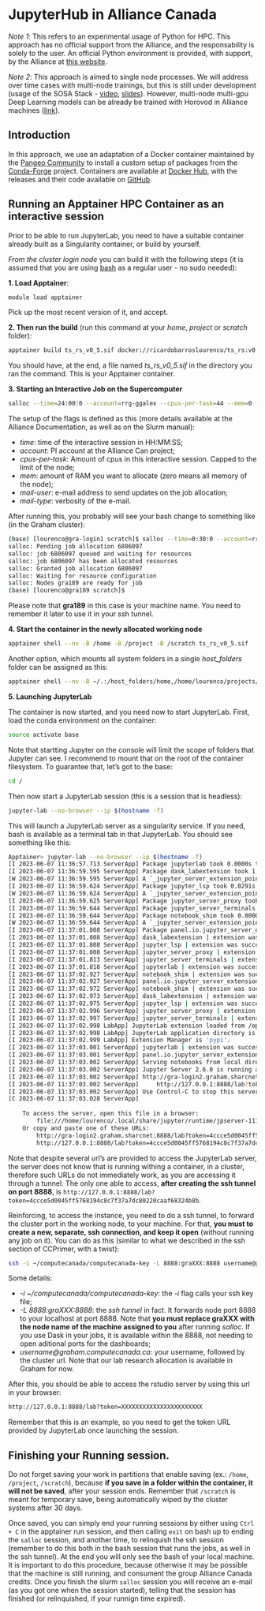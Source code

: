 # JupyterHub in Alliance Canada
*Note 1*: This refers to an experimental usage of Python for HPC. This approach 
has no official support from the Alliance, and the responsability is solely to 
the user. An official Python environment is provided, with support, by the Alliance at
[this website](https://docs.alliancecan.ca/wiki/Python).

*Note 2*: This approach is aimed to single node processes. We will address over time cases with multi-node trainings, but this is still under development (usage of the SOSA Stack - [video](https://youtu.be/2SbpEiOM5JE), [slides](https://zenodo.org/record/7857369)). However, multi-node multi-gpu Deep Learning models can be already be trained with Horovod in Alliance machines ([link](https://docs.alliancecan.ca/wiki/TensorFlow/en#Horovod)).

## Introduction
In this approach, we use an adaptation of a Docker container maintained by the [Pangeo Community](https://pangeo.io) to install a custom setup of packages from the [Conda-Forge](https://conda-forge.org) project. Containers are available at [Docker Hub](https://hub.docker.com/repository/docker/ricardobarroslourenco/ts_rs/general), with the releases and their code available on [GitHub](https://github.com/ricardobarroslourenco/rs_images).

## Running an Apptainer HPC Container as an interactive session
Prior to be able to run JupyterLab, you need to have a suitable container already built
as a Singularity container, or build by yourself. 

_From the cluster login node_ you can build it with the following steps (it is assumed that you are using [bash](https://en.wikipedia.org/wiki/Bash_(Unix_shell)) as a regular user - no sudo needed):

**1. Load Apptainer**:
```bash
module load apptainer
```

Pick up the most recent version of it, and accept.

**2. Then run the build** (run this command at your _home_, _project_ or _scratch_ folder):
```bash
apptainer build ts_rs_v0_5.sif docker://ricardobarroslourenco/ts_rs:v0.5
```

You should have, at the end, a file named _ts_rs_v0_5.sif_ in the 
directory you ran the command. This is your Apptainer container.

**3. Starting an Interactive Job on the Supercomputer**
```bash
salloc --time=24:00:0 --account=rrg-ggalex --cpus-per-task=44 --mem=0 --mail-user=macid@mcmaster.ca --mail-type=ALL
```

The setup of the flags is defined as this (more details available at the Alliance Documentation, as well as on the Slurm manual):

 - *time*: time of the interactive session in HH:MM:SS;
 - *account*: PI account at the Alliance Can project;
 - *cpus-per-task*: Amount of cpus in this interactive session. Capped to the limit of the node;
 - *mem*: amount of RAM you want to allocate (zero means all memory of the node);
 - *mail-user*: e-mail address to send updates on the job allocation;
  - *mail-type*: verbosity of the e-mail.
  
After running this, you probably will see your bash change to something like (in the Graham cluster):

```bash
(base) [lourenco@gra-login1 scratch]$ salloc --time=0:30:0 --account=rrg-ggalex --cpus-per-task=8 --mem=0 --mail-user=barroslr@mcmaster.ca --mail-type=ALL
salloc: Pending job allocation 6806097
salloc: job 6806097 queued and waiting for resources
salloc: job 6806097 has been allocated resources
salloc: Granted job allocation 6806097
salloc: Waiting for resource configuration
salloc: Nodes gra189 are ready for job
(base) [lourenco@gra189 scratch]$
```

Please note that **gra189** in this case is your machine name. You need to remember it later to use it in your ssh tunnel.

**4. Start the container in the newly allocated working node**
```bash
apptainer shell --nv -B /home -B /project -B /scratch ts_rs_v0_5.sif
```

Another option, which mounts all system folders in a single _host_folders_ folder can be assigned as this:
```bash
apptainer shell --nv -B ~/.:/host_folders/home,/home/lourenco/projects/rrg-ggalex/lourenco:/host_folders/projects_ricardo,/home/lourenco/scratch:/host_folders/scratch ts_rs_v0_5.sif
```

**5. Launching JupyterLab**

The container is now started, and you need now to start JupyterLab. First, load the conda environment on the container:

```bash
source activate base
```

Note that startting Jupyter on the console will limit the scope of folders that Jupyter can see. I recommend to mount that on the root of the container filesystem. To guarantee that, let's got to the base:
```bash
cd /
```

Then now start a JupyterLab session (this is a session that is headless):

```bash
jupyter-lab --no-browser --ip $(hostname -f)
```

This will launch a JupyterLab server as a singularity service. If you need, bash is 
available as a terminal tab in that JupyterLab. You should see something like this:

```bash
Apptainer> jupyter-lab --no-browser --ip $(hostname -f)
[I 2023-06-07 11:36:57.713 ServerApp] Package jupyterlab took 0.0000s to import
[I 2023-06-07 11:36:59.595 ServerApp] Package dask_labextension took 1.8814s to import
[W 2023-06-07 11:36:59.595 ServerApp] A `_jupyter_server_extension_points` function was not found in dask_labextension. Instead, a `_jupyter_server_extension_paths` function was found and will be used for now. This function name will be deprecated in future releases of Jupyter Server.
[I 2023-06-07 11:36:59.624 ServerApp] Package jupyter_lsp took 0.0291s to import
[W 2023-06-07 11:36:59.624 ServerApp] A `_jupyter_server_extension_points` function was not found in jupyter_lsp. Instead, a `_jupyter_server_extension_paths` function was found and will be used for now. This function name will be deprecated in future releases of Jupyter Server.
[I 2023-06-07 11:36:59.625 ServerApp] Package jupyter_server_proxy took 0.0000s to import
[I 2023-06-07 11:36:59.644 ServerApp] Package jupyter_server_terminals took 0.0188s to import
[I 2023-06-07 11:36:59.644 ServerApp] Package notebook_shim took 0.0000s to import
[W 2023-06-07 11:36:59.644 ServerApp] A `_jupyter_server_extension_points` function was not found in notebook_shim. Instead, a `_jupyter_server_extension_paths` function was found and will be used for now. This function name will be deprecated in future releases of Jupyter Server.
[I 2023-06-07 11:37:01.808 ServerApp] Package panel.io.jupyter_server_extension took 2.1617s to import
[I 2023-06-07 11:37:01.808 ServerApp] dask_labextension | extension was successfully linked.
[I 2023-06-07 11:37:01.808 ServerApp] jupyter_lsp | extension was successfully linked.
[I 2023-06-07 11:37:01.808 ServerApp] jupyter_server_proxy | extension was successfully linked.
[I 2023-06-07 11:37:01.813 ServerApp] jupyter_server_terminals | extension was successfully linked.
[I 2023-06-07 11:37:01.818 ServerApp] jupyterlab | extension was successfully linked.
[I 2023-06-07 11:37:02.927 ServerApp] notebook_shim | extension was successfully linked.
[I 2023-06-07 11:37:02.927 ServerApp] panel.io.jupyter_server_extension | extension was successfully linked.
[I 2023-06-07 11:37:02.972 ServerApp] notebook_shim | extension was successfully loaded.
[I 2023-06-07 11:37:02.973 ServerApp] dask_labextension | extension was successfully loaded.
[I 2023-06-07 11:37:02.975 ServerApp] jupyter_lsp | extension was successfully loaded.
[I 2023-06-07 11:37:02.996 ServerApp] jupyter_server_proxy | extension was successfully loaded.
[I 2023-06-07 11:37:02.997 ServerApp] jupyter_server_terminals | extension was successfully loaded.
[I 2023-06-07 11:37:02.998 LabApp] JupyterLab extension loaded from /opt/conda/lib/python3.11/site-packages/jupyterlab
[I 2023-06-07 11:37:02.998 LabApp] JupyterLab application directory is /opt/conda/share/jupyter/lab
[I 2023-06-07 11:37:02.999 LabApp] Extension Manager is 'pypi'.
[I 2023-06-07 11:37:03.001 ServerApp] jupyterlab | extension was successfully loaded.
[I 2023-06-07 11:37:03.001 ServerApp] panel.io.jupyter_server_extension | extension was successfully loaded.
[I 2023-06-07 11:37:03.002 ServerApp] Serving notebooks from local directory: /scratch/lourenco
[I 2023-06-07 11:37:03.002 ServerApp] Jupyter Server 2.6.0 is running at:
[I 2023-06-07 11:37:03.002 ServerApp] http://gra-login2.graham.sharcnet:8888/lab?token=4ccce5d0045ff5768194c8c7f37a7dc80220caaf68324b8b
[I 2023-06-07 11:37:03.002 ServerApp]     http://127.0.0.1:8888/lab?token=4ccce5d0045ff5768194c8c7f37a7dc80220caaf68324b8b
[I 2023-06-07 11:37:03.002 ServerApp] Use Control-C to stop this server and shut down all kernels (twice to skip confirmation).
[C 2023-06-07 11:37:03.028 ServerApp] 
    
    To access the server, open this file in a browser:
        file:///home/lourenco/.local/share/jupyter/runtime/jpserver-11176-open.html
    Or copy and paste one of these URLs:
        http://gra-login2.graham.sharcnet:8888/lab?token=4ccce5d0045ff5768194c8c7f37a7dc80220caaf68324b8b
        http://127.0.0.1:8888/lab?token=4ccce5d0045ff5768194c8c7f37a7dc80220caaf68324b8b
```

Note that despite several url's are provided to access the JupyterLab server, the server does not know that is running withing a container, in a cluster, therefore such URLs do not immediately work, as you are accessing it through a tunnel. The only one able to access, **after creating the ssh tunnel on port 8888**, is `http://127.0.0.1:8888/lab?token=4ccce5d0045ff5768194c8c7f37a7dc80220caaf68324b8b`.

Reinforcing, to access the instance, you need 
to do a ssh tunnel, to forward the cluster port in the working node, to your machine. For that, **you must to create a new, separate, ssh connection, and keep it open** (without 
running any job on it). You can do as this (similar to what we described in the ssh section of CCPrimer, with a twist):

```bash
ssh -i ~/computecanada/computecanada-key -L 8888:graXXX:8888 username@graham.computecanada.ca
```

Some details:

  - *-i ~/computecanada/computecanada-key*: the *-i* flag calls your ssh key file;
  - *-L 8888:graXXX:8888*: the *ssh tunnel* in fact. It forwards node port 8888 to your localhost at port 8888. Note that **you must replace graXXX with the node name of the machine assigned to you** after running *salloc*. If you use Dask in your jobs, it is available within the 8888, not needing to open aditional ports for the dashboards;
  - *username@graham.computecanada.ca*: your username, followed by the cluster url. Note that our lab research allocation is available in Graham for now.
  
After this, you should be able to access the rstudio server by using this url 
in your browser:

```bash
http://127.0.0.1:8888/lab?token=XXXXXXXXXXXXXXXXXXXXXXX
```

Remember that this is an example, so you need to get the token URL provided by JupyterLab once launching the session.

## Finishing your Running session.

Do not forget saving your work in partitions that enable saving (ex.: `/home`, `/project`, `/scratch`), because **if you save in a folder within the container, it will not be saved**, after your session ends. Remember that `/scratch` is meant for temporary save, being automatically wiped by the cluster systems after 30 days.

Once saved, you can simply end your running sessions by either using `Ctrl + C` in the apptainer run session, and then calling `exit` on bash up to ending the `salloc` session, and another time, to relinquish the ssh session (remember to do this both in the bash session that runs the jobs, as well in the ssh tunnel). At the end you will only see the bash of your local machine. It is important to do this procedure, because otherwise it may be possible that the machine is still running, and consument the group Alliance Canada credits. Once you finish the slurm `salloc` session you will receive an e-mail (as you got one when the session started), telling that the session has finished (or relinquished, if your runnign time expired).
